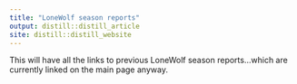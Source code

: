```yaml
---
title: "LoneWolf season reports"
output: distill::distill_article
site: distill::distill_website
---
```


This will have all the links to previous LoneWolf season reports...which are currently linked on the main page anyway.
